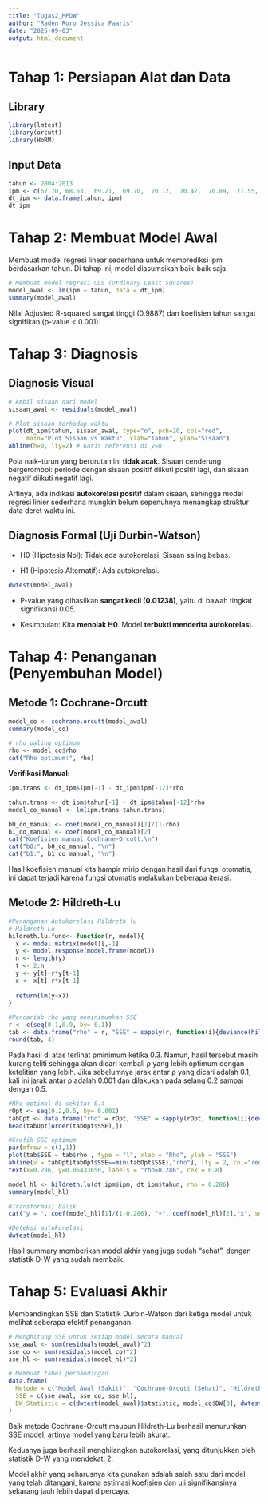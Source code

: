 ---
title: "Tugas2_MPDW"
author: "Raden Roro Jessica Faaris"
date: "2025-09-03"
output: html_document
---

# Tahap 1: Persiapan Alat dan Data

## Library

```{r}
library(lmtest) 
library(orcutt) 
library(HoRM)   
```

## Input Data

```{r}
tahun <- 2004:2013
ipm <- c(67.70,	68.53,	69.21,	69.70,	70.12,	70.42,	70.89,	71.55,	71.99,	72.47)
dt_ipm <- data.frame(tahun, ipm)
dt_ipm
```

# Tahap 2: Membuat Model Awal

Membuat model regresi linear sederhana untuk memprediksi ipm berdasarkan tahun. Di tahap ini, model diasumsikan baik-baik saja.

```{r}
# Membuat model regresi OLS (Ordinary Least Squares)
model_awal <- lm(ipm ~ tahun, data = dt_ipm)
summary(model_awal)
```

Nilai Adjusted R-squared sangat tinggi (0.9887) dan koefisien tahun sangat signifikan (p-value \< 0.001).

# Tahap 3: Diagnosis

## Diagnosis Visual

```{r}
# Ambil sisaan dari model
sisaan_awal <- residuals(model_awal)

# Plot sisaan terhadap waktu
plot(dt_ipm$tahun, sisaan_awal, type="o", pch=20, col="red",
     main="Plot Sisaan vs Waktu", xlab="Tahun", ylab="Sisaan")
abline(h=0, lty=2) # Garis referensi di y=0
```

Pola naik–turun yang berurutan ini **tidak acak**. Sisaan cenderung bergerombol: periode dengan sisaan positif diikuti positif lagi, dan sisaan negatif diikuti negatif lagi.

Artinya, ada indikasi **autokorelasi positif** dalam sisaan, sehingga model regresi linier sederhana mungkin belum sepenuhnya menangkap struktur data deret waktu ini.

## Diagnosis Formal (Uji Durbin-Watson)

-   H0 (Hipotesis Nol): Tidak ada autokorelasi. Sisaan saling bebas.

-   H1 (Hipotesis Alternatif): Ada autokorelasi.

```{r}
dwtest(model_awal)
```

-   P-value yang dihasilkan **sangat kecil (0.01238)**, yaitu di bawah tingkat signifikansi 0.05.

-   Kesimpulan: Kita **menolak H0**. Model **terbukti menderita autokorelasi**.

# Tahap 4: Penanganan (Penyembuhan Model)

## Metode 1: Cochrane-Orcutt

```{r}
model_co <- cochrane.orcutt(model_awal)
summary(model_co)

# rho paling optimum
rho <- model_co$rho
cat("Rho optimum:", rho)

```

**Verifikasi Manual:**

```{r}
ipm.trans <- dt_ipm$ipm[-1] - dt_ipm$ipm[-12]*rho

tahun.trans <- dt_ipm$tahun[-1] - dt_ipm$tahun[-12]*rho
model_co_manual <- lm(ipm.trans~tahun.trans)

b0_co_manual <- coef(model_co_manual)[1]/(1-rho)
b1_co_manual <- coef(model_co_manual)[2]
cat("Koefisien manual Cochrane-Orcutt:\n")
cat("b0:", b0_co_manual, "\n")
cat("b1:", b1_co_manual, "\n")
```

Hasil koefisien manual kita hampir mirip dengan hasil dari fungsi otomatis, ini dapat terjadi karena fungsi otomatis melakukan beberapa iterasi.

## Metode 2: Hildreth-Lu

```{r}
#Penanganan Autokorelasi Hildreth lu
# Hildreth-Lu
hildreth.lu.func<- function(r, model){
  x <- model.matrix(model)[,-1]
  y <- model.response(model.frame(model))
  n <- length(y)
  t <- 2:n
  y <- y[t]-r*y[t-1]
  x <- x[t]-r*x[t-1]
  
  return(lm(y~x))
}

#Pencariab rho yang meminimumkan SSE
r <- c(seq(0.1,0.9, by= 0.1))
tab <- data.frame("rho" = r, "SSE" = sapply(r, function(i){deviance(hildreth.lu.func(i, model_awal))}))
round(tab, 4)
```

Pada hasil di atas terlihat ρminimum ketika 0.3. Namun, hasil tersebut masih kurang teliti sehingga akan dicari kembali ρ yang lebih optimum dengan ketelitian yang lebih. Jika sebelumnya jarak antar ρ yang dicari adalah 0.1, kali ini jarak antar ρ adalah 0.001 dan dilakukan pada selang 0.2 sampai dengan 0.5.

```{r}
#Rho optimal di sekitar 0.4
rOpt <- seq(0.2,0.5, by= 0.001)
tabOpt <- data.frame("rho" = rOpt, "SSE" = sapply(rOpt, function(i){deviance(hildreth.lu.func(i, model_awal))}))
head(tabOpt[order(tabOpt$SSE),])
```

```{r}
#Grafik SSE optimum
par(mfrow = c(1,1))
plot(tab$SSE ~ tab$rho , type = "l", xlab = "Rho", ylab = "SSE")
abline(v = tabOpt[tabOpt$SSE==min(tabOpt$SSE),"rho"], lty = 2, col="red",lwd=2)
text(x=0.286, y=0.05433650, labels = "rho=0.286", cex = 0.8)
```

```{r}
model_hl <- hildreth.lu(dt_ipm$ipm, dt_ipm$tahun, rho = 0.286)
summary(model_hl)
```

```{r}
#Transformasi Balik
cat("y = ", coef(model_hl)[1]/(1-0.286), "+", coef(model_hl)[2],"x", sep = "")
```

```{r}
#Deteksi autokorelasi
dwtest(model_hl)
```

Hasil summary memberikan model akhir yang juga sudah "sehat", dengan statistik D-W yang sudah membaik.

# Tahap 5: Evaluasi Akhir

Membandingkan SSE dan Statistik Durbin-Watson dari ketiga model untuk melihat seberapa efektif penanganan.

```{r}
# Menghitung SSE untuk setiap model secara manual
sse_awal <- sum(residuals(model_awal)^2)
sse_co <- sum(residuals(model_co)^2)
sse_hl <- sum(residuals(model_hl)^2)

# Membuat tabel perbandingan
data.frame(
  Metode = c("Model Awal (Sakit)", "Cochrane-Orcutt (Sehat)", "Hildreth-Lu (Sehat)"),
  SSE = c(sse_awal, sse_co, sse_hl),
  DW_Statistic = c(dwtest(model_awal)$statistic, model_co$DW[3], dwtest(model_hl)$statistic)
)

```

Baik metode Cochrane-Orcutt maupun Hildreth-Lu berhasil menurunkan SSE model, artinya model yang baru lebih akurat.

Keduanya juga berhasil menghilangkan autokorelasi, yang ditunjukkan oleh statistik D-W yang mendekati 2.

Model akhir yang seharusnya kita gunakan adalah salah satu dari model yang telah ditangani, karena estimasi koefisien dan uji signifikansinya sekarang jauh lebih dapat dipercaya.
